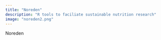 ```yaml
---
title: "Noreden"
description: "R tools to faciliate sustainable nutrition research"
image: "noreden2.png"
---
```


Noreden


